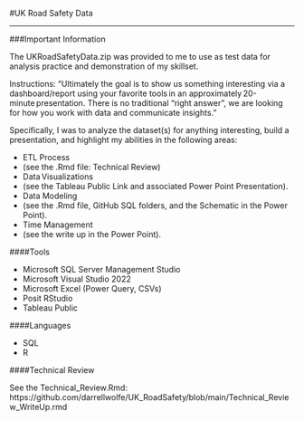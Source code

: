 #UK Road Safety Data

-----------------------------------------------------------------

###Important Information

The UKRoadSafetyData.zip was provided to me to use as test data for analysis practice and demonstration of my skillset.

Instructions: "Ultimately the goal is to show us something interesting via a dashboard/report using your favorite tools in an approximately 20-minute presentation. There is no traditional “right answer”, we are looking for how you work with data and communicate insights."

Specifically, I was to analyze the dataset(s) for anything interesting, build a presentation, and highlight my abilities in the following areas:

-  ETL Process  
  +  (see the .Rmd file: Technical Review)
-  Data Visualizations 
  +  (see the Tableau Public Link and associated Power Point Presentation).
-  Data Modeling
  +  (see the .Rmd file, GitHub SQL folders, and the Schematic in the Power Point).
-  Time Management
  +  (see the write up in the Power Point).

####Tools

-   Microsoft SQL Server Management Studio
-   Microsoft Visual Studio 2022
-   Microsoft Excel (Power Query, CSVs)
-   Posit RStudio
-   Tableau Public

####Languages

-   SQL
-   R

####Technical Review

See the Technical_Review.Rmd:
https://github.com/darrellwolfe/UK_RoadSafety/blob/main/Technical_Review_WriteUp.rmd




